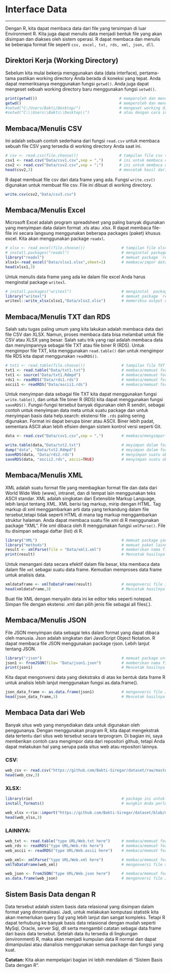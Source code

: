 # Interface Data {#Interface-Data}
***

Dengan R, kita dapat membaca data dari file yang tersimpan di luar Environment R. Kita juga dapat menulis data menjadi bentuk file yang akan disimpan dan diakses oleh sistem operasi. R dapat membaca dan menulis ke beberapa format file seperti `csv, excel, txt, rds, xml, json, dll`.


## Direktori Kerja (Working Directory)

Sebelum kita mulai bekerja menggunakan data (data interface), pertama-tama pastikan working directory Anda berada di koneksi yang tepat. Anda dapat memeriksanya menggunakan fungsi `getwd()`. Anda juga dapat mengeset sebuah working directory baru menggunakan fungsi `setwd()`.

```{r, echo=T}
print(getwd())                                    # memperoleh dan mencetak working directory
getwd()                                           # memperoleh dan mencetak working directory 
#setwd("C:/Users/Bakti/Desktop/")                 # mengeset working directory Anda 
#setwd("C:\\Users\\Bakti\\Desktop\\")             # atau dengan cara ini
```


## Membaca/Menulis CSV

Ini adalah sebuah contoh sederhana dari fungsi `read.csv` untuk membaca sebuah file CSV yang tersedia di working directory Anda saat ini.

```{r, echo=T}
# csv <- read.csv(file.choose())                  # tampilan file csv tanpa `setwd`
csv1 <- read.csv("Data/csv1.csv",sep = ",")       # ini untuk membaca data dengan pemisah koma
csv2 <- read.csv("Data/csv2.csv",sep = ";")       # ini untuk membaca data dengan pemisah titik koma 
head(csv2,3)                                      # mencetak hasil dari `data1` 
```

R dapat membuat file csv dari data frame yang ada. Fungsi `write.csv()` digunakan untuk membuat file csv. File ini dibuat di working directory.

```{r, echo=T}
write.csv(csv2,"Data/csv3.csv")
```


## Membaca/Menulis Excel

Microsoft Excel adalah program spreadsheet yang paling banyak digunakan yang menyimpan data dalam format .xls atau .xlsx. R dapat membaca file-file ini secara langsung menggunakan beberapa packages (paket) khusus excel. Kita akan menggunakan package `readxl`.

```{r, echo=T}
# xlsx <- read_excel(file.choose())                # tampilan file xlsx tanpa `setwd`
# install.packages("readxl")                       # menginstal package `readxl` 
library("readxl")                                  # memuat package `readxl`
xlsx1<-read_excel("Data/xlsx1.xlsx",sheet=1)       # membaca/impor data xlsx dari PC
head(xlsx1,3)        
```

Untuk menulis data frame yang ada ke dalam file excel Anda harus menginstal package `writexl`.
```{r, echo=T}
# install.packages("writexl")                      # menginstal  package `readxl`
library("writexl")                                 # memuat package `readxl` 
writexl::write_xlsx(xlsx1,"Data/xlsx2.xlsx")       # memeriksa output di working directory Anda
```


## Membaca/Menulis TXT dan RDS

Salah satu tugas paling umum yang kita lakukan adalah membaca data dari file CSV dan XLSX. Namun, proses membaca data bisa melambat untuk file CSV atau XLSX yang besar. Salah satu trik yang rapi adalah membaca data dan menyimpannya sebagai file TXT atau file biner R (RDS). Untuk mengimpor file TXT, kita menggunakan `read.table()` dan untuk mengimpor file RDS kita dapat menggunakan `readRDS()`.

```{r, echo=T}
# txt1 <- read.table(file.choose())                # tampilan file TXT tanpa `setwd`
txt1 <- read.table("Data/txt1.txt")                # membaca/memuat format TXT (notepad)
txt1 <- source("Data/txt1.Rdmpd")                  # membaca/memuat format TXT (Rdmpd)
rds1 <- readRDS("Data/rds1.rds")                   # membaca/memuat format RDS biner
ascii1 <- readRDS("Data/ascii1.rds")               # membaca/memuat format ASCII biner
```

Untuk menyimpan data sebagai file TXT kita dapat menggunakan fungsi `write.table()`, dan untuk file biner R (RDS) kita dapat menggunakan fungsi `saveRDS()`. Fungsi-fungsi tersebut banyak digunakan oleh R sendiri, sebagai contoh untuk menyimpan data meta untuk suatu package dan untuk menyimpan basis data help.search: ekstensi file `.rds` paling sering digunakan. Format ini dapat berupa biner atau ASCII. Biner lebih padat, sementara ASCII akan lebih efisien dengan sistem kontrol versi seperti Git.

```{r, echo=T}
data <- read.csv("Data/csv1.csv",sep = ",")        # membaca/mengimpor data dari PC Anda

write.table(data,"Data/txt2.txt")                  # meyimpan dalam format TXT (notepad)
dump("data", "Data/txt2.Rdmpd")                    # meyimpan dalam format TXT (Rdmpd)
saveRDS(data, "Data/rds2.rds")                     # menyimpan suatu objek dalam format RDS biner
saveRDS(data, "ascii2.rds", ascii=TRUE)            # menyimpan suatu objek dalam format RDS ASCII
```


## Membaca/Menulis XML

XML adalah suatu format file yang membagikan format file dan data dari World Wide Web (www), intranet, dan di tempat lain menggunakan teks ASCII standar. XML adalah singkatan dari Extensible Markup Language, lebih lanjut tentang XML. XML berisi tag markup, mirip dengan HTML. Tag markup di xml menggambarkan arti data yang terkandung dalam file tersebut,tetapi tidak seperti HTML di mana tag markup menggambarkan struktur halaman. Anda dapat membaca suatu file xml di R menggunakan package "XML". File xml dibaca oleh R menggunakan fungsi `xmlParse()`. File itu disimpan sebagai daftar (list) di R.

```{r, echo=T}
library("XML")                                     # memuat package yang dibutuhkan untuk membaca file XML
library("methods")                                 # memuat paket lainnya yang dibutuhkan.
result <- xmlParse(file = "Data/xml1.xml")         # memberikan nama file input ke fungsi
print(result)                                      # Mencetak hasilnya
```

Untuk menangani data secara efektif dalam file besar, kita membaca data dalam file `xml` sebagai suatu data frame. Kemudian memproses data frame untuk analisis data.

```{r, echo=T}
xmldataframe <- xmlToDataFrame(result)             # mengonversi file input `xml` ke bentuk data frame
head(xmldataframe,3)                               # Mencetak hasilnya
```

Buat file XML dengan menyalin data ini ke editor teks seperti notepad. Simpan file dengan ekstensi .xml dan pilih jenis file sebagai all files(.).


## Membaca/Menulis JSON

File JSON menyimpan data sebagai teks dalam format yang dapat dibaca oleh manusia. Json adalah singkatan dari JavaScript Object Notation. R dapat membaca file JSON menggunakan package rjson. Lebih lanjut tentang JSON.

```{r, echo=T}
library("rjson")                                   # memuat package untuk membaca file JSON
json1 <- fromJSON(file= "Data/json1.json")         # memberikan nama file input ke fungsi
print(json1)                                       # Mencetak hasilnya
```

Kita dapat mengonversi data yang diekstraks di atas ke bentuk data frame R untuk analisis lebih lanjut menggunakan fungsi as.data.frame().

```{r, echo=T}
json_data_frame <- as.data.frame(json1)            # mengonversi file JSON ke bentuk data frame
head(json_data_frame,3)                            # Mencetak hasilnya
```

## Membaca Data dari Web

Banyak situs web yang menyediakan data untuk digunakan oleh penggunanya. Dengan menggunakan program R, kita dapat mengekstrak data tertentu dari situs web tersebut secara terprogram. Di bagian ini, saya memberikan contoh cara mengimpor data dari repositori github, tetapi Anda dapat melakukan hal yang serupa pada situs web atau repositori lainnya.

### CSV:
```{r, echo=T}
web_csv <- read.csv("https://github.com/Bakti-Siregar/dataset/raw/master/Bookdown-Data-Science-for-Beginners/csv1.csv")
head(web_csv,3)
```

### XLSX:
```{r, echo=T}
library(rio)                                       # package ini untuk mengimpor data dari github
install_formats()                                  # mungkin Anda perlu menginstal packages yang disarankan yang belum terinstal
```

```{r, echo=T}
web_xlsx <-rio::import("https://github.com/Bakti-Siregar/dataset/blob/master/Bookdown-Data-Science-for-Beginners/xlsx1.xlsx?raw=true")
head(web_xlsx,3)
```

### LAINNYA:
```{r, eval=FALSE}
web_txt <- read.table("type URL/Web.txt here")     # membaca/memuat format TXT (notepad) dari web
web_rds <- readRDS("type URL/Web.rds here")        # membaca/memuat format RDS dari web
web_ascii <- readRDS("type URL/Web.ascii here")    # membaca/memuat format ASCII dari web

web_xml<- xmlParse("type URL/Web.xml here")        # membaca/memuat format XML dari web 
xmlToDataFrame(web_xml)                            # mengonversi file xml input ke bentuk data frame

web_json <- fromJSON("type URL/Web.json here")     # membaca/memuat format JSON dari web
as.data.frame(web_json)                            # mengonversi file JSON ke bentuk data frame
```


## Sistem Basis Data dengan R

Data tersebut adalah sistem basis data relasional yang disimpan dalam format yang dinormalisasi. Jadi, untuk melakukan komputasi statistik kita akan memerlukan query Sql yang lebih lanjut dan sangat kompleks. Tetapi R dapat terhubung ke banyak basis data relasional dengan mudah seperti MySql, Oracle, server Sql, dll serta mengambil catatan sebagai data frame dari basis data tersebut. Setelah data itu tersedia di lingkungan (environment) R, maka akan menjadi kumpulan data R normal dan dapat dimanipulasi atau dianalisis menggunakan semua package dan fungsi yang kuat.

**Catatan:** Kita akan mempelajari bagian ini lebih mendalam di "Sistem Basis Data dengan R".

